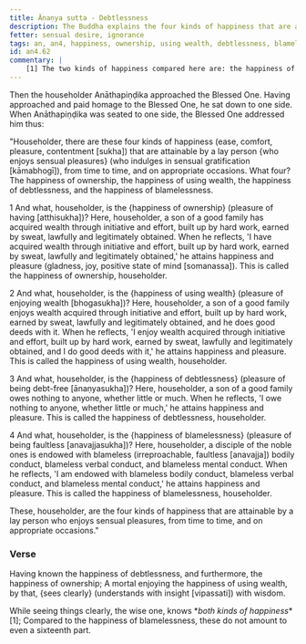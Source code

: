 ```yaml
---
title: Ānaṇya sutta - Debtlessness
description: The Buddha explains the four kinds of happiness that are attainable by a lay person who enjoys sensual pleasures.
fetter: sensual desire, ignorance
tags: an, an4, happiness, ownership, using wealth, debtlessness, blamelessness, debt, blame, wisdom, insight, bodily conduct, verbal conduct, mental conduct, sensual desire
id: an4.62
commentary: |
    [1] The two kinds of happiness compared here are: the happiness of debtlessness, ownership, and the enjoyment of wealth as one kind, available to laypersons who enjoy sensual pleasures; and the happiness of being blameless as the second kind, available to laypersons who enjoy sensual pleasures and in addition are purified in ethical conduct, disciples of the noble ones.
---
```


Then the householder Anāthapiṇḍika approached the Blessed One. Having approached and paid homage to the Blessed One, he sat down to one side. When Anāthapiṇḍika was seated to one side, the Blessed One addressed him thus:

"Householder, there are these four kinds of happiness (ease, comfort, pleasure, contentment [sukha]) that are attainable by a lay person \{who enjoys sensual pleasures} (who indulges in sensual gratification [kāmabhogī]), from time to time, and on appropriate occasions. What four? The happiness of ownership, the happiness of using wealth, the happiness of debtlessness, and the happiness of blamelessness.

1 And what, householder, is the \{happiness of ownership} (pleasure of having [atthisukha])? Here, householder, a son of a good family has acquired wealth through initiative and effort, built up by hard work, earned by sweat, lawfully and legitimately obtained. When he reflects, 'I have acquired wealth through initiative and effort, built up by hard work, earned by sweat, lawfully and legitimately obtained,' he attains happiness and pleasure (gladness, joy, positive state of mind [somanassa]). This is called the happiness of ownership, householder.

2 And what, householder, is the \{happiness of using wealth} (pleasure of enjoying wealth [bhogasukha])? Here, householder, a son of a good family enjoys wealth acquired through initiative and effort, built up by hard work, earned by sweat, lawfully and legitimately obtained, and he does good deeds with it. When he reflects, 'I enjoy wealth acquired through initiative and effort, built up by hard work, earned by sweat, lawfully and legitimately obtained, and I do good deeds with it,' he attains happiness and pleasure. This is called the happiness of using wealth, householder.

3 And what, householder, is the \{happiness of debtlessness} (pleasure of being debt-free [ānaṇyasukha])? Here, householder, a son of a good family owes nothing to anyone, whether little or much. When he reflects, 'I owe nothing to anyone, whether little or much,' he attains happiness and pleasure. This is called the happiness of debtlessness, householder.

4 And what, householder, is the \{happiness of blamelessness} (pleasure of being faultless [anavajjasukha])? Here, householder, a disciple of the noble ones is endowed with blameless (irreproachable, faultless [anavajja]) bodily conduct, blameless verbal conduct, and blameless mental conduct. When he reflects, 'I am endowed with blameless bodily conduct, blameless verbal conduct, and blameless mental conduct,' he attains happiness and pleasure. This is called the happiness of blamelessness, householder.

These, householder, are the four kinds of happiness that are attainable by a lay person who enjoys sensual pleasures, from time to time, and on appropriate occasions."

### Verse

Having known the happiness of debtlessness,
and furthermore, the happiness of ownership;
A mortal enjoying the happiness of using wealth,
by that, \{sees clearly} (understands with insight [vipassati]) with wisdom.

While seeing things clearly, the wise one,
knows \**both kinds of happiness** [1];
Compared to the happiness of blamelessness,
these do not amount to even a sixteenth part.
